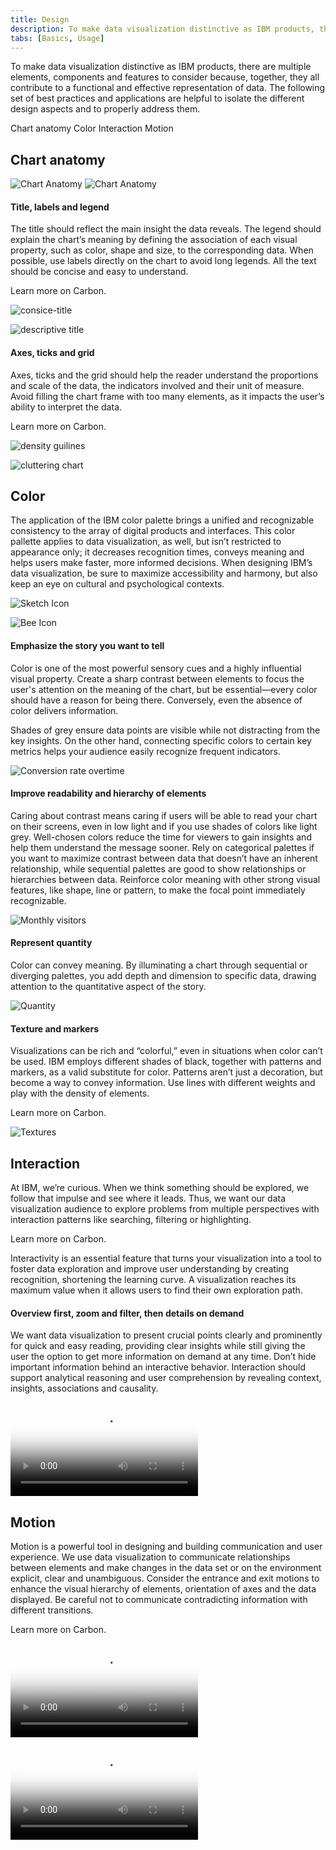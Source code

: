 ```yaml
---
title: Design
description: To make data visualization distinctive as IBM products, there are multiple elements, components and features to consider because, together, they all contribute to a functional and effective representation of data. The following set of best practices and applications are helpful to isolate the different design aspects and to properly address them.
tabs: [Basics, Usage]
---
```




<PageDescription>

To make data visualization distinctive as IBM products, there are multiple elements, components and features to consider because, together, they all contribute to a functional and effective representation of data. The following set of best practices and applications are helpful to isolate the different design aspects and to properly address them.
</PageDescription>

<AnchorLinks>
  <AnchorLink>Chart anatomy</AnchorLink>
  <AnchorLink>Color</AnchorLink>
  <AnchorLink>Interaction</AnchorLink>
  <AnchorLink>Motion</AnchorLink>
</AnchorLinks>

## Chart anatomy

<Row>
<Column colMd={8} colLg={8}>

<GifPlayer color="dark">

![Chart Anatomy](/images/Basics/chart_anatomy/Design_ChartAnatomy_Animation.gif)
![Chart Anatomy](/images/Basics/chart_anatomy/Design_ChartAnatomy.jpg)

</GifPlayer>

</Column>
</Row>

#### Title, labels and legend


<Row>
<Column colMd={5} colLg={8}>

The title should reflect the main insight the data reveals. The legend should explain the chart’s meaning by defining the association of each visual property, such as color, shape and size, to the corresponding data. When possible, use labels directly on the chart to avoid long legends. All the text should be concise and easy to understand.

</Column>
<Column colMd={2} colLg={3} >

<div className="mini-card-container">

<p className="description">Learn more on Carbon.</p>

<MiniCard link="https://www.carbondesignsystem.com/data-visualization/legends" labelName="Legends" iconImage={favicon} altText="carbon"></MiniCard>

</div>
</Column>
</Row>


<DoDontRow>
<DoDont caption="Concise title">

![consice-title](/images/Basics/chart_anatomy/title_labels_legend/do_example.svg)

</DoDont>
<DoDont type="dont" caption="Long and too descriptive title">

![descriptive title](/images/Basics/chart_anatomy/title_labels_legend/don't.svg)

</DoDont>
</DoDontRow>

#### Axes, ticks and grid


<Row>
<Column colMd={5} colLg={8}>

Axes, ticks and the grid should help the reader understand the proportions and scale of the data, the indicators involved and their unit of measure. Avoid filling  the chart frame with too many elements, as it impacts the user’s ability to interpret the data.

</Column>
<Column colMd={2} colLg={3} >

<div className="mini-card-container">

<p className="description">Learn more on Carbon.</p>

<MiniCard link="https://www.carbondesignsystem.com/data-visualization/axes-and-labels" labelName="Axes and labels" iconImage={favicon} altText="carbon"></MiniCard>

</div>
</Column>
</Row>

<DoDontRow>
<DoDont caption="Use the correct density of grid lines and labels.">

![density guilines](/images/Basics/chart_anatomy/axes_ticks_and_grid/dos_axes.svg)

</DoDont>
<DoDont type="dont" caption="Don’t use too many elements or the chart will be difficult to read.">

![cluttering chart](/images/Basics/chart_anatomy/axes_ticks_and_grid/donts_axes.svg)

</DoDont>
</DoDontRow>

## Color

The application of the IBM color palette brings a unified and recognizable consistency to the array of digital products and interfaces. This color pallette applies to data visualization, as well, but isn’t restricted to appearance only; it decreases recognition times, conveys meaning and helps users make faster, more informed decisions. When designing IBM’s data visualization, be sure to maximize accessibility and harmony, but also keep an eye on cultural and psychological contexts.

<Row className="resource-card-group">
<Column colMd={4} colLg={4} noGutterSm>
<ResourceCard
subTitle="Data visualization palette"
href="https://www.carbondesignsystem.com/data-visualization/color-palettes/"
actionIcon="launch"
>

![Sketch Icon](../../images/carbon.png)

</ResourceCard>
</Column>
<Column colMd={4} colLg={4} noGutterSm>
    <ResourceCard
      subTitle="IBM color palette (.ase and .clr)"
      href="https://github.com/carbon-design-system/carbon/raw/master/packages/colors/artifacts/IBM_Colors.zip"
      actionIcon="download"
      >

![Bee Icon](../../images/zip.png)

  </ResourceCard>
</Column>
</Row>

#### Emphasize the story you want to tell

Color is one of the most powerful sensory cues and a highly influential visual property. Create a sharp contrast between elements to focus the user's attention on the meaning of the chart, but be essential—every color should have a reason for being there. Conversely, even the absence of color delivers information.

Shades of grey ensure data points are visible while not distracting from the key insights. On the other hand, connecting specific colors to certain key metrics helps your audience easily recognize frequent indicators.

<Row>
<Column colMd={8} colLg={8}>

![Conversion rate overtime](/images/Basics/color/conversion_rate.svg)

</Column>
</Row>

#### Improve readability and hierarchy of elements

Caring about contrast means caring if users will be able to read your chart on their screens, even in low light and if you use shades of colors like light grey. Well-chosen colors reduce the time for viewers to gain insights and help them understand the message sooner. Rely on categorical palettes if you want to maximize contrast between data that doesn’t have an inherent relationship, while sequential palettes are good to show relationships or hierarchies between data. Reinforce color meaning with other strong visual features, like shape, line or pattern, to make the focal point immediately recognizable.


<Row>
<Column colMd={8} colLg={8}>

![Monthly visitors](/images/Basics/color/monthly_visitors.svg)

</Column>
</Row>

#### Represent quantity

Color can convey meaning. By illuminating a chart through sequential or diverging palettes, you add depth and dimension to specific data, drawing attention to the quantitative aspect of the story.

<Row>
<Column colMd={8} colLg={8}>

![Quantity](/images/Basics/color/top_botnet.svg)

</Column>
</Row>

#### Texture and markers


<Row>
<Column colMd={5} colLg={8}>

Visualizations can be rich and “colorful,” even in situations when color can’t be used. IBM employs different shades of black, together with patterns and markers, as a valid substitute for color. Patterns aren’t just a decoration, but become a way to convey information. Use lines with different weights and play with the density of elements.

</Column>
<Column colMd={2} colLg={3} >

<div className="mini-card-container">

<p className="description">Learn more on Carbon.</p>

<MiniCard link="https://www.carbondesignsystem.com/guidelines/accessibility/overview" labelName="Accessibility" iconImage={favicon} altText="carbon"></MiniCard>

</div>

</Column>
</Row>


<Row>
<Column colMd={8} colLg={8}>

![Textures](/images/Basics/color/optimization.svg)

</Column>
</Row>

## Interaction


<Row>
<Column colMd={5} colLg={8}>

At IBM, we’re curious. When we think something should be explored, we follow that impulse and see where it leads. Thus, we want our data visualization audience to explore problems from multiple perspectives with interaction patterns like searching, filtering or highlighting.

</Column>
<Column colMd={2} colLg={3} >


<div className="mini-card-container">

<p className="description">Learn more on Carbon.</p>

<MiniCard link="https://www.carbondesignsystem.com/patterns/overview" labelName="Patterns" iconImage={favicon} altText="carbon"></MiniCard>

</div>

</Column>
</Row>

Interactivity is an essential feature that turns your visualization into a tool to foster data exploration and improve user understanding by creating recognition, shortening the learning curve. A visualization reaches its maximum value when it allows users to find their own exploration path.


#### Overview first, zoom and filter, then details on demand

We want data visualization to present crucial points clearly and prominently for quick and easy reading, providing clear insights while still giving the user the option to get more information on demand at any time. Don’t hide important information behind an interactive behavior. Interaction should support analytical reasoning and user comprehension by revealing context, insights, associations and causality.

<Row>
<Column colMd={8} colLg={8}>

<Video
  src="/videos/dataviz/Design_Interaction.mp4"
  poster="/images/dataviz/design_interaction.png"
/>

</Column>
</Row>


## Motion


<Row>
<Column colMd={5} colLg={8}>

Motion is a powerful tool in designing and building communication and user experience. We use data visualization to communicate relationships between elements and make changes in the data set or on the environment explicit, clear and unambiguous. Consider the entrance and exit motions to enhance the visual hierarchy of elements, orientation of axes and the data displayed. Be careful not to communicate contradicting information with different transitions.
</Column>
<Column colMd={2} colLg={3}>

<div className="mini-card-container">

<p className="description">Learn more on Carbon.</p>

<MiniCard link="https://www.ibm.com/design/language/motion-ui/basics" labelName="Motion" iconImage={favicon} altText="carbon"></MiniCard>

</div>

</Column>
</Row>

<DoDontRow>
<DoDont color="dark" caption="Animation emphasizes changes.">

<Video
  src="/videos/dataviz/Design_Motion_DO.mp4"
  poster="/images/dataviz/Design_Motion_DO.png"
/>

</DoDont>
<DoDont type="dont" color="dark" caption="Animation hides connections.">

<Video
  src="/videos/dataviz/Design_Motion_DONTS.mp4"
  poster="/images/dataviz//Design_Motion_DONTS.png"
/>

</DoDont>
</DoDontRow>